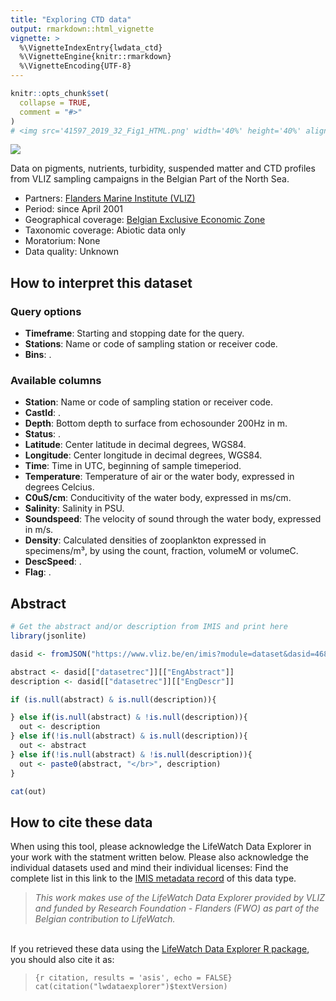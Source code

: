 ```yaml
---
title: "Exploring CTD data"
output: rmarkdown::html_vignette
vignette: >
  %\VignetteIndexEntry{lwdata_ctd}
  %\VignetteEngine{knitr::rmarkdown}
  %\VignetteEncoding{UTF-8}
---
```


```r
knitr::opts_chunk$set(
  collapse = TRUE,
  comment = "#>"
)
# <img src='41597_2019_32_Fig1_HTML.png' width='40%' height='40%' align='right' />
```

<!--- Insert image  -->
<img src='https://rshiny.lifewatch.be/ctd-data/41597_2019_32_Fig1_HTML.png' class='rightimg'/>

<!--- Describe datatype in one or two sentences. -->
Data on pigments, nutrients, turbidity, suspended matter and CTD profiles from VLIZ sampling campaigns in the Belgian Part of the North Sea.

- Partners: [Flanders Marine Institute (VLIZ)](https://www.vliz.be/en/imis?module=institute&insid=36)
- Period: since April 2001
- Geographical coverage: [Belgian Exclusive Economic Zone](https://www.marineregions.org/gazetteer.php?p=details&id=3293)
- Taxonomic coverage: Abiotic data only
- Moratorium: None
- Data quality: Unknown
 
## How to interpret this dataset
 
### Query options
* **Timeframe**: Starting and stopping date for the query.
* **Stations**:  Name or code of sampling station or receiver code.
* **Bins**: .
 
### Available columns
* **Station**: Name or code of sampling station or receiver code.
* **CastId**: .
* **Depth**: Bottom depth to surface from echosounder 200Hz in m.
* **Status**: .
* **Latitude**: Center latitude in decimal degrees, WGS84.
* **Longitude**: Center longitude in decimal degrees, WGS84.
* **Time**: Time in UTC, beginning of sample timeperiod.
* **Temperature**: Temperature of air or the water body, expressed in degrees Celcius.
* **C0uS/cm**: Conducitivity of the water body, expressed in ms/cm.
* **Salinity**: Salinity in PSU.
* **Soundspeed**: The velocity of sound through the water body, expressed in m/s.
* **Density**: Calculated densities of zooplankton expressed in specimens/m³, by using the count, fraction, volumeM or volumeC.
* **DescSpeed**: .
* **Flag**: .


## Abstract

```r
# Get the abstract and/or description from IMIS and print here
library(jsonlite)

dasid <- fromJSON("https://www.vliz.be/en/imis?module=dataset&dasid=4686&show=json")

abstract <- dasid[["datasetrec"]][["EngAbstract"]]
description <- dasid[["datasetrec"]][["EngDescr"]]

if (is.null(abstract) & is.null(description)){

} else if(is.null(abstract) & !is.null(description)){
  out <- description
} else if(!is.null(abstract) & is.null(description)){
  out <- abstract
} else if(!is.null(abstract) & !is.null(description)){
  out <- paste0(abstract, "</br>", description)
}

cat(out)
```


## How to cite these data

When using this tool, please acknowledge the LifeWatch Data Explorer in your work with the statment written below. Please also acknowledge the individual datasets used and mind their individual licenses: Find the complete list in this link to the [IMIS metadata record](https://www.vliz.be/en/imis?module=dataset&dasid=4686) of this data type.

> _This work makes use of the LifeWatch Data Explorer provided by VLIZ and funded by Research Foundation - Flanders (FWO) as part of the Belgian contribution to LifeWatch._

</br>
If you retrieved these data using the [LifeWatch Data Explorer R package](https://github.com/lifewatch/lwdataexplorer/), you should also cite it as: 

> ```{r citation, results = 'asis', echo = FALSE}
cat(citation("lwdataexplorer")$textVersion)
```
